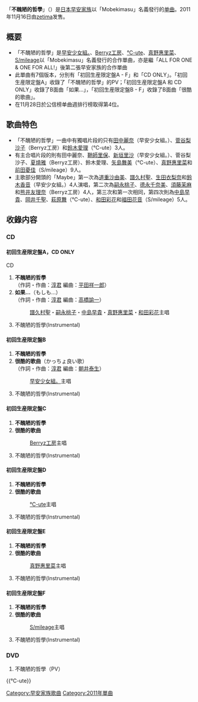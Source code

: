 {{unreferenced|time=2011-07-31T09:53:59+00:00}}
{{Infobox Single
| Name           = 不醜陋的哲學
| Cover          = Mobekimasu.jpg
| Artist         = Mobekimasu
| Album          = [[Petit_Best_12|Petit Best 12]]
| A-side         = 不醜陋的哲學
| B-side         = 如果...<br/>很酷的歌曲
| Released       = 2011年11月16日
| Format         = [[单曲|单曲]]
| Recorded       = 2011年<br/>{{JPN}}
| Genre          = [[J-POP|J-POP]]
| Lenght         =
| Label          = [[zetima|zetima]]
| Writer         = [[淳君|淳君]]
| Producer       = [[淳君|淳君]]
| Certification  = 
| Chart position = * 週間最高排名第4位<small>（[[Oricon公信榜|Oricon]]）</small> 
| Last single    = -
| This single    = '''不醜陋的哲學'''<br/>（2011年）
| Next single    = -
| Misc ={{Extra chronology 2
| Artist         = [[早安少女組。|早安少女組。]]
| Type           = singles
| Last single    = [[真心盼望地球和平!_/_想和他一起開店!|真心盼望地球和平! / 想和他一起開店! / 帶著自信與夢想起飛]]<br/>（2011年）
| This single    = '''不醜陋的哲學'''<br/>（2011年）
| Next single    = [[超幼嫩的小雞們|超幼嫩的小雞們]]<br/>（2012年）
}}
{{Extra chronology 2
| Artist         = [[Berryz工房|Berryz工房]]
| Type           = singles
| Last single    = [[櫻花綻放於酸甜春季|櫻花綻放於酸甜春季]]<br/>（2011年）
| This single    = '''不醜陋的哲學'''<br/>（2011年）
| Next single    = [[Be元氣_＜只要嘗試便能做到!＞|Be元氣 ＜只要嘗試便能做到!＞]]<br/>（2012年）
}}
{{Extra chronology 2
| Artist         = [[℃-ute|℃-ute]]
| Type           = singles
| Last single    = [[櫻花綻放於酸甜春季|櫻花綻放於酸甜春季]]<br/>（2011年）
| This single    = '''不醜陋的哲學'''<br/>（2011年）
| Next single    = [[你騎自行車_我坐火車回家|你騎自行車 我坐火車回家]]<br/>（2012年）
}}
{{Extra chronology 2
| Artist         = [[真野惠里菜|真野惠里菜]]
| Type           = singles
| Last single    = [[My_Days_for_You|My Days for You]]<br/>（2011年）
| This single    = '''不醜陋的哲學'''<br/>（2011年）
| Next single    = [[心如鹿撞_Baby_/_黃昏交差點|心如鹿撞 Baby / 黃昏交差點]]<br/>（2012年）
}}
{{Extra chronology 2
| Artist         = [[S/mileage|S/mileage]]
| Type           = singles
| Last single    = [[站起來女孩|站起來女孩]]<br/>（2011年）
| This single    = '''不醜陋的哲學'''<br/>（2011年）
| Next single    = [[Please_Miniskirt_Postwoman!|Please Miniskirt Postwoman!]]<br/>（2011年）
}}
}}

「'''不醜陋的哲學'''」（{{lang|ja|ブスにならない哲学}}）是[[日本|日本]][[早安家族|早安家族]]以「Mobekimasu」名義發行的[[单曲|单曲]]。2011年11月16日由[[zetima|zetima]]发售。

== 概要 ==
* 「不醜陋的哲學」是[[早安少女組。|早安少女組。]]、[[Berryz工房|Berryz工房]]、[[℃-ute|℃-ute]]、[[真野惠里菜|真野惠里菜]]、[[S/mileage|S/mileage]]以「Mobekimasu」名義發行的合作單曲，亦是繼「ALL FOR ONE & ONE FOR ALL!」後第二張早安家族的合作單曲
* 此單曲有7個版本，分別有「初回生産限定盤A - F」和「CD ONLY」。「初回生産限定盤A」收錄了「不醜陋的哲學」的PV；「初回生産限定盤A 和 CD ONLY」收錄了B面曲「如果...」，「初回生産限定盤B - F」收錄了B面曲「很酷的歌曲」。
* 在11月28日於公信榜单曲週排行榜取得第4位。

== 歌曲特色 ==
* 「不醜陋的哲學」一曲中有獨唱片段的只有[[田中麗奈_(早安少女組)|田中麗奈]]（早安少女組。）、[[菅谷梨沙子|菅谷梨沙子]]（Berryz工房）和[[鈴木愛理|鈴木愛理]]（℃-ute）3人。
* 有主合唱片段的則有田中麗奈、[[鞘師里保|鞘師里保]]、[[新垣里沙|新垣里沙]]（早安少女組。）、菅谷梨沙子、[[夏燒雅|夏燒雅]]（Berryz工房）、鈴木愛理、[[矢島舞美|矢島舞美]]（℃-ute）、[[真野惠里菜|真野惠里菜]]和[[前田憂佳|前田憂佳]]（S/mileage）9人。
* 主歌部分開頭的「Maybe」第一次為[[道重沙由美|道重沙由美]]、[[譜久村聖|譜久村聖]]、[[生田衣梨奈|生田衣梨奈]]和[[鈴木香音|鈴木香音]]（早安少女組。）4人演唱，第二次為[[嗣永桃子|嗣永桃子]]、[[德永千奈美|德永千奈美]]、[[須藤茉麻|須藤茉麻]]和[[熊井友理奈|熊井友理奈]]（Berryz工房）4人，第三次和第一次相同，第四次則為[[中島早貴|中島早貴]]、[[岡井千聖|岡井千聖]]、[[萩原舞_(歌手)|萩原舞]]（℃-ute）、[[和田彩花|和田彩花]]和[[福田花音|福田花音]]（S/mileage）5人。

== 收錄内容 ==
===CD===
====初回生産限定盤A，CD ONLY====
;CD
# '''不醜陋的哲學'''<br/>（作詞・作曲：[[淳君|淳君]] 編曲：[[平田祥一郎|平田祥一郎]]）
# '''如果...'''（もしも...）<br/>（作詞・作曲：[[淳君|淳君]]  編曲：[[高橋諭一|高橋諭一]]）
#:[[譜久村聖|譜久村聖]]・[[嗣永桃子|嗣永桃子]]・[[中島早貴|中島早貴]]・[[真野惠里菜|真野惠里菜]]・[[和田彩花|和田彩花]]主唱
# 不醜陋的哲學(Instrumental)

====初回生産限定盤B====
# '''不醜陋的哲學'''
# '''很酷的歌曲'''（かっちょ良い歌）<br/>（作詞・作曲：[[淳君|淳君]]  編曲：[[朝井泰生|朝井泰生]]）
#:[[早安少女組。|早安少女組。]]主唱
# 不醜陋的哲學(Instrumental)

====初回生産限定盤C====
# '''不醜陋的哲學'''
# '''很酷的歌曲'''
#:[[Berryz工房|Berryz工房]]主唱
# 不醜陋的哲學(Instrumental)

====初回生産限定盤D====
# '''不醜陋的哲學'''
# '''很酷的歌曲'''
#:[[℃-ute|℃-ute]]主唱
# 不醜陋的哲學(Instrumental)

====初回生産限定盤E====
# '''不醜陋的哲學'''
# '''很酷的歌曲'''
#:[[真野惠里菜|真野惠里菜]]主唱
# 不醜陋的哲學(Instrumental)

====初回生産限定盤F====
# '''不醜陋的哲學'''
# '''很酷的歌曲'''
#:[[S/mileage|S/mileage]]主唱
# 不醜陋的哲學(Instrumental)

===DVD===
# 不醜陋的哲學（PV）



{{早安少女組。}}
{{Berryz工房}}
{{℃-ute}}
{{真野惠里菜}}
{{S/mileage}}

{{DEFAULTSORT:Busu ni Naranai Tetsugaku}}
[[Category:早安家族歌曲|Category:早安家族歌曲]]
[[Category:2011年單曲|Category:2011年單曲]]